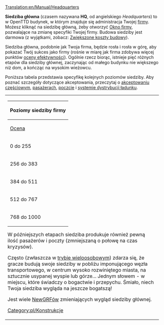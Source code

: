 [[Translation:en/Manual/Headquarters]]

'''Siedziba główna''' (czasem nazywana '''HQ''', od angielskiego ''Headquarters'') to w OpenTTD budynek, w którym znajduje się administracja Twojej [[pl/Firma|firmy]]. Możesz kliknąć na siedzibę główną, żeby otworzyć [[pl/Okno firmy|Okno firmy]], pozwalające na zmianę specyfiki Twojej firmy. Budowa siedziby jest darmowa (z wyjątkami, zobacz: [[pl/Trash/Zwiększone koszty budowy|Zwiększone koszty budowy]]). 

Siedziba główna, podobnie jak Twoja firma, będzie rosła i rosła w górę, aby pokazać Twój sukces jako firmy (rośnie w miarę jak firma zdobywa więcej punktów [[pl/Manual/Szczegółowa tabela efektywności|oceny efektywności]]). Ogólnie rzecz biorąc, istnieje pięć różnych etapów dla siedziby głównej, zaczynając od małego budynku nie większego niż dom, a kończąc na wysokim wieżowcu. 

Poniższa tabela przedstawia specyfikę kolejnych poziomów siedziby. Aby poznać szczegóły dotyczące akceptowania, przeczytaj o [[pl/Akceptowanie częściowe|akceptowaniu częściowym]], [[pl/Manual/Base Set/Economy/Pasażerowie|pasażerach]], [[pl/Manual/Base Set/Economy/Poczta|poczcie]] i [[pl/Cargodist|systemie dystrybucji ładunku]].

<table>
<tr valign="top"><td style="background:none; border:0px">
{| {{en/Wikitable}}
|- style="background:#efefef"
!colspan="4"|Poziomy siedziby firmy
|- style="background:#efefef"
![[pl/Ocena firmy|Ocena]]!!Tytuł!!Wygląd!!Akceptuje
|-
|0 do 255||Inżynier<br>Administrator ruchu||[[File:en/HQ1.png|221px]]||4/8 Pasażerów <br> 4/8 Poczty
|-
|256 do 383||Koordynator transportu||[[File:en/HQ2.png|221px]]||'''8/8 Pasażerów''' <br> 4/8 Poczty
|-
|384 do 511||Nadzorca dróg||[[File:en/HQ3.png|221px]]||'''12/8 Pasażerów''' <br> 4/8 Poczty
|-
|512 do 767||Dyrektor<br>Dyrektor wykonawczy|| [[File:en/HQ4.png|221px]]||'''16/8 Pasażerów''' <br> '''8/8 Poczty'''
|-
|768 do 1000||Przewodniczący <br> Prezes <br> Tycoon||[[File:en/HQ5.png|221px]]||'''20/8 Pasażerów'''  <br> '''8/8 Poczty'''
|}

{{en/-}}

W późniejszych etapach siedziba produkuje również pewną ilość pasażerów i poczty (zmniejszaną o połowę na czas kryzysów).

Często (zwłaszcza w [[pl/Tryb wieloosobowy|trybie wieloosobowym]]) zdarza się, że gracze budują swoje siedziby w pobliżu imponującego węzła transportowego, w centrum wysoko rozwiniętego miasta, na sztucznie usypanej wyspie lub górze... Jednym słowem - w miejscu, które świadczy o bogactwie i przepychu. Śmiało, niech Twoja siedziba wygląda na jeszcze bogatszą! {{en/smile}}

Jest wiele [[pl/Manual/NewGRF|NewGRFów]] zmieniających wygląd siedziby głównej.

[[Category:pl/Konstrukcje]]